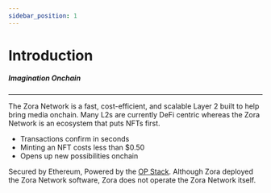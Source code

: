 ```yaml
---
sidebar_position: 1
---
```


# Introduction

##### Imagination Onchain

---

The Zora Network is a fast, cost-efficient, and scalable Layer 2 built to help bring media onchain.
Many L2s are currently DeFi centric whereas the Zora Network is an ecosystem that puts NFTs first. 

- Transactions confirm in seconds
- Minting an NFT costs less than $0.50
- Opens up new possibilities onchain

Secured by Ethereum, Powered by the [OP Stack](https://stack.optimism.io/).
Although Zora deployed the Zora Network software, Zora does not operate the Zora Network itself.